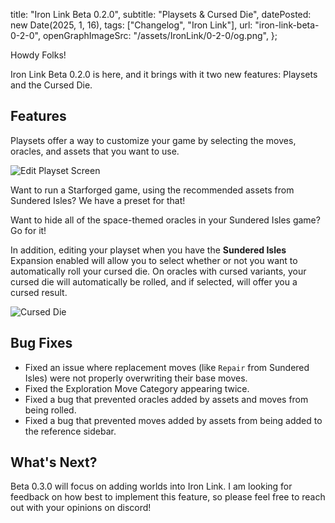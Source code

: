   title: "Iron Link Beta 0.2.0",
  subtitle: "Playsets & Cursed Die",
  datePosted: new Date(2025, 1, 16),
  tags: ["Changelog", "Iron Link"],
  url: "iron-link-beta-0-2-0",
  openGraphImageSrc: "/assets/IronLink/0-2-0/og.png",
};

Howdy Folks!

Iron Link Beta 0.2.0 is here, and it brings with it two new features: Playsets and the Cursed Die.

## Features

Playsets offer a way to customize your game by selecting the moves, oracles, and assets that you want to use.

![Edit Playset Screen](/assets/IronLink/0-2-0/playset-edit.png)

Want to run a Starforged game, using the recommended assets from Sundered Isles?
We have a preset for that!

Want to hide all of the space-themed oracles in your Sundered Isles game?
Go for it!

In addition, editing your playset when you have the **Sundered Isles** Expansion enabled will allow you to select whether or not you want to automatically roll your cursed die.
On oracles with cursed variants, your cursed die will automatically be rolled, and if selected, will offer you a cursed result.

![Cursed Die](/assets/IronLink/0-2-0/cursed-result.png)

## Bug Fixes

- Fixed an issue where replacement moves (like `Repair` from Sundered Isles) were not properly overwriting their base moves.
- Fixed the Exploration Move Category appearing twice.
- Fixed a bug that prevented oracles added by assets and moves from being rolled.
- Fixed a bug that prevented moves added by assets from being added to the reference sidebar.

## What's Next?

Beta 0.3.0 will focus on adding worlds into Iron Link.
I am looking for feedback on how best to implement this feature, so please feel free to reach out with your opinions on discord!
